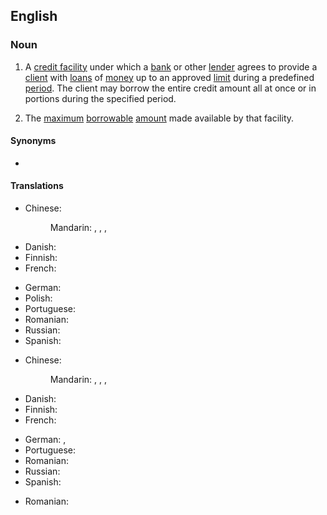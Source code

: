 ==English==
{{wikipedia}}

===Noun===
{{en-noun|lines of credit}}

# {{lb|en|finance|banking}} A [[credit facility]] under which a [[bank]] or other [[lender]] agrees to provide a [[client]] with [[loan]]s of [[money]] up to an approved [[limit]] during a predefined [[period]]. The client may borrow the entire credit amount all at once or in portions during the specified period.
# {{lb|en|finance|banking}} The [[maximum]] [[borrowable]] [[amount]] made available by that facility.

====Synonyms====
* {{l|en|credit line}}

====Translations====
{{trans-top|financial agreement}}
* Chinese:
*: Mandarin: {{t|cmn|信用額度|sc=Hani}}, {{t|cmn|信用额度|tr=xìnyòng édù|sc=Hani}}, {{t|cmn|[[貸款]][[額度]]|sc=Hani}}, {{t|cmn|[[贷款]][[额度]]|tr=dàikuǎn édù|sc=Hani}}
* Danish: {{t-needed|da}}
* Finnish: {{t|fi|luottolimiittisopimus}}
* French: {{t+|fr|ligne de crédit|f}}
{{trans-mid}}
* German: {{t+|de|Kreditvertrag|m}}
* Polish: {{t|pl|linia kredytowa|f}}
* Portuguese: {{t|pt|linha de crédito|f}}
* Romanian: {{t|ro|linie de credit|f}}
* Russian: {{t|ru|креди́тная ли́ния|f}}
* Spanish: {{t|es|línea de crédito|f}}
{{trans-bottom}}

{{trans-top|maximum borrowable amount specified in such an agreement}}
* Chinese:
*: Mandarin: {{t|cmn|信用額度|sc=Hani}}, {{t|cmn|信用额度|tr=xìnyòng édù|sc=Hani}}, {{t|cmn|[[貸款]][[額度]]|sc=Hani}}, {{t|cmn|[[贷款]][[额度]]|tr=dàikuǎn édù|sc=Hani}}
* Danish: {{t-needed|da}}
* Finnish: {{t|fi|luottolimiitti}}
* French: {{t-needed|fr}}
{{trans-mid}}
* German: {{t+|de|Kreditrahmen|m}}, {{t+|de|Kreditlinie|f}}
* Portuguese: {{t|pt|[[limite]] ([[de]] [[crédito]])|m}}
* Romanian: {{t-needed|ro}}
* Russian: {{t-needed|ru}}
* Spanish: {{t|es|límite de crédito|m}}
{{trans-bottom}}

{{checktrans-top}}
* Romanian: {{t-check|ro|[[linie]] [[de]] [[credit]]|f}}
{{trans-mid}}
{{trans-bottom}}